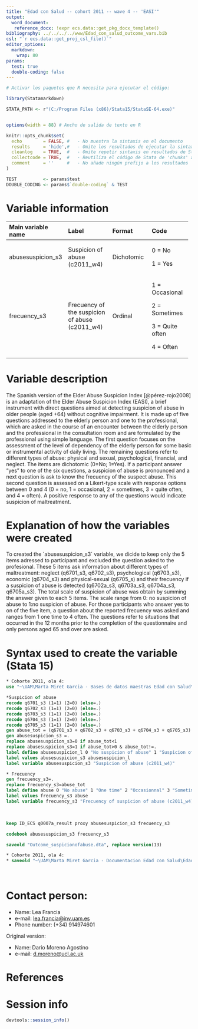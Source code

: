 ```yaml
---
title: "Edad con Salud -- cohort 2011 -- wave 4 -- 'EASI'"
output:
  word_document:
   reference_docx: !expr ecs.data::get_pkg_docx_template()
bibliography: ../../../../www/Edad_con_salud_outcome_vars.bib 
csl: "`r ecs.data::get_proj_csl_file()`"
editor_options: 
  markdown:
    wrap: 80
params:
  test: true
  double-coding: false
---
```


```r
# Activar los paquetes que R necesita para ejecutar el código:

library(Statamarkdown)

STATA_PATH <- r"(C:/Program Files (x86)/Stata15/StataSE-64.exe)"


options(width = 88) # Ancho de salida de texto en R

knitr::opts_chunk$set( 
  echo        = FALSE, #   - No muestra la sintaxis en el documento
  results     = 'hide',#   - Omite los resultados de ejecutar la sintaxis
  cleanlog    = TRUE,  #   - Omite repetir sintaxis en resultados de Stata
  collectcode = TRUE,  #   - Reutiliza el código de Stata de 'chunks' anteriores
  comment     = ''     #   - No añade ningún prefijo a los resultados
)

TEST          <- params$test
DOUBLE_CODING <- params$`double-coding` & TEST
```

# Variable information

+---------------------+--------------------+-----------------+-----------------+
| Main variable name  | Label              | Format          | Code            |
+:====================+:===================+:================+:================+
| abusesuspicion_s3   | Suspicion of abuse | Dichotomic      | 0 = No          |
|                     | (c2011_w4)         |                 |                 |
|                     |                    |                 | 1 = Yes         |
+---------------------+--------------------+-----------------+-----------------+
| frecuency_s3        | Frecuency of the   | Ordinal         | 1 = Occasional  |
|                     | suspicion of abuse |                 |                 |
|                     | (c2011_w4)         |                 | 2 = Sometimes   |
|                     |                    |                 |                 |
|                     |                    |                 | 3 = Quite often |
|                     |                    |                 |                 |
|                     |                    |                 | 4 = Often       |
+---------------------+--------------------+-----------------+-----------------+

# Variable description

The Spanish version of the Elder Abuse Suspicion Index [@pérez-rojo2008] is an
adaptation of the Elder Abuse Suspicion Index (EASI), a brief instrument with
direct questions aimed at detecting suspicion of abuse in older people (aged
+64) without cognitive impairment. It is made up of five questions addressed to
the elderly person and one to the professional, which are asked in the course of
an encounter between the elderly person and the professional in the consultation
room and are formulated by the professional using simple language. The first
question focuses on the assessment of the level of dependency of the elderly
person for some basic or instrumental activity of daily living. The remaining
questions refer to different types of abuse: physical and sexual, psychological,
financial, and neglect. The items are dichotomic (0=No; 1=Yes). If a participant
answer "yes" to one of the six questions, a suspicion of abuse is pronounced and
a next question is ask to know the frecuency of the suspect abuse. This second
question is assessed on a Likert-type scale with response options between 0 and
4 (0 = no, 1 = occasional, 2 = sometimes, 3 = quite often, and 4 = often). A
positive response to any of the questions would indicate suspicion of
maltreatment.

# Explanation of how the variables were created

To created the ´abusesuspicion_s3´ variable, we dicide to keep only the 5 items
adressed to participant and excluded the question asked to the profesional.
These 5 items ask information about different types of maltreatment: neglect
(q6701_s3, q6702_s3), psychological (q6703_s3), economic (q6704_s3) and
physical-sexual (q6705_s) and their frecuency if a suspicion of abuse is
detected (q6702a_s3, q6703a_s3, q6704a_s3, q6705a_s3). The total scale of
suspicion of abuse was obtain by summing the answer given to each 5 items. The
scale range from 0: no suspicion of abuse to 1:no suspicion of abuse. For those
participants who answer yes to on of the five item, a question about the
reported frecuency was asked and ranges from 1 one time to 4 often. The
questions refer to situations that occurred in the 12 months prior to the
completion of the questionnaire and only persons aged 65 and over are asked.

# Syntax used to create the variable (Stata 15)

```stata
* Cohorte 2011, ola 4:
use "~\UAM\Marta Miret Garcia - Bases de datos maestras Edad con Salud\Ola_4\Cohorte 2011\rawdata_c2011w4.dta"
```

```stata
*Suspicion of abuse
recode q6701_s3 (1=1) (2=0) (else=.)
recode q6702_s3 (1=1) (2=0) (else=.)
recode q6703_s3 (1=1) (2=0) (else=.)
recode q6704_s3 (1=1) (2=0) (else=.)
recode q6705_s3 (1=1) (2=0) (else=.)
gen abuse_tot = (q6701_s3 + q6702_s3 + q6703_s3 + q6704_s3 + q6705_s3)
gen abusesuspicion_s3 =.
replace abusesuspicion_s3=0 if abuse_tot<1 
replace abusesuspicion_s3=1 if abuse_tot>0 & abuse_tot!=.
label define abusesuspicion_l 0 "No suspicion of abuse" 1 "Suspicion of abuse"
label values abusesuspicion_s3 abusesuspicion_l
label variable abusesuspicion_s3 "Suspicion of abuse (c2011_w4)"

* Frecuency 
gen frecuency_s3=.
replace frecuency_s3=abuse_tot
label define abuse 0 "No abuse" 1 "One time" 2 "Occasionnal" 3 "Sometimes" 4 "Quite often"
label values frecuency_s3 abuse
label variable frecuency_s3 "Frecuency of suspicion of abuse (c2011_w4)"
```

<br>

```stata
keep ID_ECS q0007a_result proxy abusesuspicion_s3 frecuency_s3

codebook abusesuspicion_s3 frecuency_s3
```

```stata

saveold "Outcome_suspicionofabuse.dta", replace version(13)
```

```stata

* Cohorte 2011, ola 4:
* saveold "~\UAM\Marta Miret Garcia - Documentacion Edad con Salud\Edad con salud - Ola 4\Outcomes\Cohorte 2011\Outcome datasets\Outcome_suspicionofabuse.dta", replace version(13)
```

<br>

# Contact person:

-   Name: Lea Francia
-   e-mail: [lea.francia\@inv.uam.es](mailto:lea.francia@inv.uam.es){.email}
-   Phone number: (+34) 914974601

Original version:

-   Name: Dario Moreno Agostino
-   e-mail: [d.moreno\@ucl.ac.uk](mailto:d.moreno@ucl.ac.uk){.email}

# References

::: {#refs}
:::

\newpage

# Session info

```r
devtools::session_info()
```
